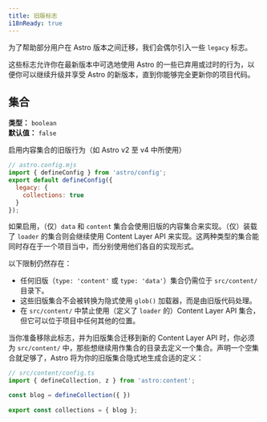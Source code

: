 ```yaml
---
title: 旧版标志
i18nReady: true
---
```


为了帮助部分用户在 Astro 版本之间迁移，我们会偶尔引入一些 `legacy` 标志。

这些标志允许你在最新版本中可选地使用 Astro 的一些已弃用或过时的行为，以便你可以继续升级并享受 Astro 的新版本，直到你能够完全更新你的项目代码。


## 集合

<p>

**类型：** `boolean`<br />
**默认值：** `false`<br />
<Since v="5.0.0" />
</p>

启用内容集合的旧版行为（如 Astro v2 至 v4 中所使用）

```js
// astro.config.mjs
import { defineConfig } from 'astro/config';
export default defineConfig({
  legacy: {
    collections: true
  }
});
```

如果启用，（仅）`data` 和 `content` 集合会使用旧版的内容集合来实现。（仅）装载了 `loader` 的集合则会继续使用 Content Layer API 来实现。这两种类型的集合能同时存在于一个项目当中，而分别使用他们各自的实现形式。

以下限制仍然存在：

- 任何旧版（`type: 'content'` 或 `type: 'data'`）集合仍需位于 `src/content/` 目录下。
- 这些旧版集合不会被转换为隐式使用 `glob()` 加载器，而是由旧版代码处理。
- 在 `src/content/` 中禁止使用（定义了 `loader` 的）Content Layer API 集合，但它可以位于项目中任何其他的位置。

当你准备移除此标志，并为旧版集合迁移到新的 Content Layer API 时，你必须为 `src/content/` 中，那些想继续用作集合的目录去定义一个集合。声明一个空集合就足够了，Astro 将为你的旧版集合隐式地生成合适的定义：
 
```js
// src/content/config.ts
import { defineCollection, z } from 'astro:content';

const blog = defineCollection({ })
 
export const collections = { blog };
```
